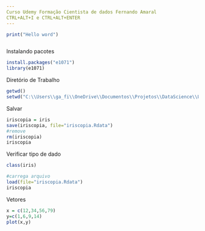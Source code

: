 ```yaml
---
Curso Udemy Formação Cientista de dados Fernando Amaral
CTRL+ALT+I e CTRL+ALT+ENTER
---
```


```r
print("Hello word")
```


```r
```
Instalando pacotes

```r
install.packages("e1071")
library(e1071)
```
Diretório de Trabalho
```r
getwd()
setwd("C:\\Users\\ga_fi\\OneDrive\\Documentos\\Projetos\\DataScience\\Udemy\\Pratica_R")
```
Salvar
```r
iriscopia = iris
save(iriscopia, file="iriscopia.Rdata")
#remove
rm(iriscopia)
iriscopia
```

Verificar tipo de dado

```r
class(iris)
```
```r
#carrega arquivo
load(file="iriscopia.Rdata")
iriscopia

```
Vetores
```r
x = c(12,34,56,79)
y=c(1,6,9,14)
plot(x,y)
```


